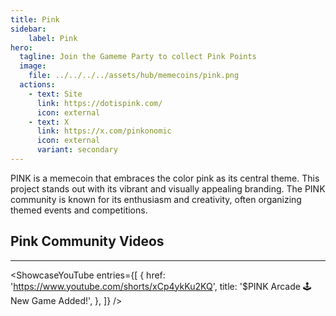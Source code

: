 ```yaml
---
title: Pink
sidebar:
    label: Pink
hero:
  tagline: Join the Gameme Party to collect Pink Points
  image: 
    file: ../../../../assets/hub/memecoins/pink.png
  actions:
    - text: Site
      link: https://dotispink.com/
      icon: external
    - text: X
      link: https://x.com/pinkonomic
      icon: external
      variant: secondary
---
```



PINK is a memecoin that embraces the color pink as its central theme. This project stands out with its vibrant and visually appealing branding. The PINK community is known for its enthusiasm and creativity, often organizing themed events and competitions. 

## Pink Community Videos
----------------
<ShowcaseYouTube
  entries={[
        {
      href: 'https://www.youtube.com/shorts/xCp4ykKu2KQ',
      title: '$PINK Arcade 🕹️ New Game Added!',
    },
  ]}
/>